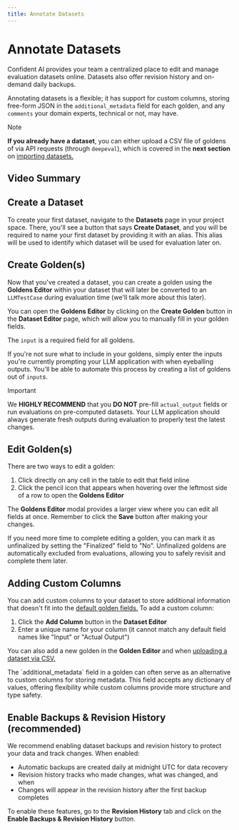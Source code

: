 ```yaml
---
title: Annotate Datasets
---
```



# Annotate Datasets

Confident AI provides your team a centralized place to edit and manage evaluation datasets online. Datasets also offer revision history and on-demand daily backups.

Annotating datasets is a flexible; it has support for custom columns, storing free-form JSON in the `additional_metadata` field for each golden, and any `comments` your domain experts, technical or not, may have.

> [!NOTE]
>
> **If you already have a dataset**, you can either upload a CSV file of goldens of via API requests (through `deepeval`), which is covered in the **next section** on [importing datasets.](/dataset-editor/import-datasets)

## Video Summary

<VideoDisplayer
  src="https://confident-docs.s3.us-east-1.amazonaws.com/confident-create-dataset.mp4"
  width="100%"
  title="How to Create and Annotate Datasets"
/>

## Create a Dataset

To create your first dataset, navigate to the **Datasets** page in your project space. There, you'll see a button that says **Create Dataset**, and you will be required to name your first dataset by providing it with an alias. This alias will be used to identify which dataset will be used for evaluation later on.

## Create Golden(s)

Now that you've created a dataset, you can create a golden using the **Goldens Editor** within your dataset that will later be converted to an `LLMTestCase` during evaluation time (we'll talk more about this later).

You can open the **Goldens Editor** by clicking on the **Create Golden** button in the **Dataset Editor** page, which will allow you to manually fill in your golden fields.

<Callout type="info">The `input` is a required field for all goldens.</Callout>

If you're not sure what to include in your goldens, simply enter the inputs you're currently prompting your LLM application with when eyeballing outputs. You'll be able to automate this process by creating a list of goldens out of `input`s.

> [!IMPORTANT]
>
> We **HIGHLY RECOMMEND** that you **DO NOT** pre-fill `actual_output` fields or run evaluations on pre-computed datasets. Your LLM application should always generate fresh outputs during evaluation to properly test the latest changes.

## Edit Golden(s)

There are two ways to edit a golden:

1. Click directly on any cell in the table to edit that field inline
2. Click the pencil icon that appears when hovering over the leftmost side of a row to open the **Goldens Editor**

The **Goldens Editor** modal provides a larger view where you can edit all fields at once. Remember to click the **Save** button after making your changes.

<Callout>
  If you need more time to complete editing a golden, you can mark it as
  unfinalized by setting the "Finalized" field to "No". Unfinalized goldens are
  automatically excluded from evaluations, allowing you to safely revisit and
  complete them later.
</Callout>

## Adding Custom Columns

You can add custom columns to your dataset to store additional information that doesn't fit into the [default golden fields.](/concepts/datasets#goldens) To add a custom column:

1. Click the **Add Column** button in the **Dataset Editor**
2. Enter a unique name for your column (it cannot match any default field names like "Input" or "Actual Output")

You can also add a new golden in the **Golden Editor** and when [uploading a dataset via CSV.](/todo)

<Callout type="info">
  The `additional_metadata` field in a golden can often serve as an alternative
  to custom columns for storing metadata. This field accepts any dictionary of
  values, offering flexibility while custom columns provide more structure and
  type safety.
</Callout>

## Enable Backups & Revision History (recommended)

We recommend enabling dataset backups and revision history to protect your data and track changes. When enabled:

- Automatic backups are created daily at midnight UTC for data recovery
- Revision history tracks who made changes, what was changed, and when
- Changes will appear in the revision history after the first backup completes

To enable these features, go to the **Revision History** tab and click on the **Enable Backups & Revision History** button.
